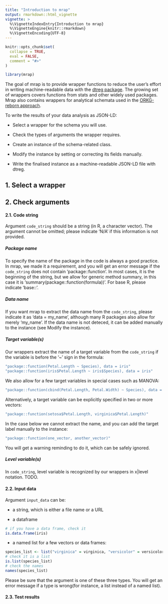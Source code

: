 ```yaml
---
title: "Introduction to mrap"
output: rmarkdown::html_vignette
vignette: >
  %\VignetteIndexEntry{Introduction to mrap}
  %\VignetteEngine{knitr::rmarkdown}
  %\VignetteEncoding{UTF-8}
---
```


```r
knitr::opts_chunk$set(
  collapse = TRUE,
  eval = FALSE,
  comment = "#>"
)
```

```r
library(mrap)
```

The goal of mrap is to provide wrapper functions to reduce the user's effort 
in writing machine-readable data with the [dtreg package](https://cran.r-project.org/package=dtreg).
The growing set of wrappers covers functions from stats and other widely used packages.
Mrap also contains wrappers for analytical schemata 
used in the [ORKG-reborn approach](https://reborn.orkg.org/pages/help).

To write the results of your data analysis as JSON-LD:

* Select a wrapper for the schema you will use.

* Check the types of arguments the wrapper requires.

* Create an instance of the schema-related class.

* Modify the instance by setting or correcting its fields manually.

* Write the finalised instance as a machine-readable JSON-LD file with dtreg. 

## 1. Select a wrapper

## 2. Check arguments

#### 2.1. Code string
Argument ``code_string`` should be a string (in R, a character vector). The argument cannot be omitted; please indicate 'N/A' if this information is not provided.   

##### Package name
To specify the name of the package in the code is always a good practice. In mrap, we made it a requirement, and you will get an error message if the ``code_string`` does not contain 'package::function'. In most cases, it is the beginning of the string, but we allow for generic method summary, in this case it is 'summary(package::function(formula))'. For base R, please indicate 'base::'.  

##### Data name
If you want mrap to extract the data name from the ``code_string``, please indicate it as 'data = my_name', although many R packages also allow for merely 'my_name'. If the data name is not deteced, it can be added manually to the instance (see Modify the instance). 

##### Target variable(s)
Our wrappers extract the name of a target variable from the ``code_string`` if the variable is before the '~' sign in the formula:

```r
"package::function(Petal.Length ~ Species), data = iris"
"package::function(iris$Petal.Length ~ iris$Species), data = iris"
```
We also allow for a few target variables in special cases such as MANOVA:

```r
"package::function(cbind(Petal.Length, Petal.Width) ~ Species), data = iris"
```
 
Alternatively, a target variable can be explicitly specified in two or more vectors:  

```r
"package::function(setosa$Petal.Length, virginica$Petal.Length)"
```
In the case below we cannot extract the name, and you can add the target label manually to the instance: 

```r
"package::function(one_vector, another_vector)"
```
You will get a warning reminding to do it, which can be safely ignored. 

##### Level variable(s)
In ``code_string``, level variable is recognized by our wrappers in x|level notation. TODO.

#### 2.2. Input data

Argument ``input_data`` can be:

* a string, which is either a file name or a URL

* a dataframe

```r
# if you have a data frame, check it
is.data.frame(iris)
```
* a named list for a few vectors or data frames:

```r
species_list <- list("virginica" = virginica, "versicolor" = versicolor)
# check it is a list
is.list(species_list)
# check the names
names(species_list)
```
Please be sure that the argument is one of these three types. You will get an error message if a type is wrong(for instance, a list instead of a named list).

#### 2.3. Test results
